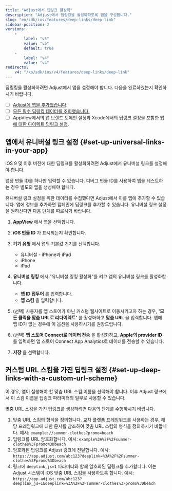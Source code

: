```yaml
---
title: "Adjust에서 딥링크 활성화"
description: "Adjust에서 딥링킹을 활성화하도록 앱을 구성합니다."
slug: "en/sdk/ios/features/deep-links/deep-link"
sidebar-position: 2
versions: 
    - 
        label: "v5"
        value: "v5"
        default: true
    - 
        label: "v4"
        value: "v4"
redirects: 
    v4: "/ko/sdk/ios/v4/features/deep-links/deep-link"
---
```

딥링킹을 활성화하려면 Adjust에서 앱을 설정해야 합니다. 다음을 완료하였는지 확인하시기 바랍니다.

* [ ]  [Adjust에 앱을 추가했습니다](https://help.adjust.com/en/article/app-setup).
* [ ]  [모든 필수 딥링킹 데이터를 조회했습니다.](/en/sdk/ios/features/deep-links/data-points)
* [ ]  AppView에서의 앱 브랜드 도메인 설정과 Xcode에서의 딥링크 설정을 포함한 [앱에 대한 다이렉트 딥링크 설정](/en/sdk/ios/features/deep-links/direct).

앱에서 유니버설 링크 설정 \{\#set\-up\-universal\-links\-in\-your\-app\}
----------------------------------------------------------------------

iOS 9 및 이후 버전에 대한 딥링크를 활성화하려면 Adjust에서 유니버설 링크를 설정해야 합니다.
<callout type="note"> 

앱당 번들 ID를 하나만 입력할 수 있습니다. 디버그 번들 ID를 사용하여 앱을 테스트하는 경우 별도의 앱을 생성해야 합니다.
</Callout> 

유니버설 링크 설정을 위한 데이터를 수집했다면 Adjust에서 이를 앱에 추가할 수 있습니다. 앱에 정보를 추가하면 캠페인에 딥링크를 추가할 수 있습니다. 유니버설 링크 설정을 원하신다면 다음 단계를 따르시기 바랍니다.

1. **AppView** 에서 앱을 선택합니다.
2. **iOS 번들 ID** 가 표시되는지 확인합니다.
3. **기기 유형** 에서 앱의 기본값 기기를 선택합니다. 
   * 유니버설 \- iPhone과 iPad
   * iPhone
   * iPad

4. **유니버설 링킹** 에서 "유니버설 링킹 활성화"를 켜고 앱의 유니버설 링크를 활성화합니다. 
   * **앱 ID 접두어** 를 입력합니다.
   * **앱 스킴** 을 입력합니다.

5. \(선택\) 사용자를 앱 스토어가 아닌 커스텀 웹사이트로 이동시키고자 하는 경우, **'모든 클릭을 맞춤 URL로 리다이렉트'** 를 활성화하고 **맞춤 URL** 을 입력합니다. 앱에 앱 ID가 없는 경우에 이 옵션을 사용하시기를 권장드립니다.
6. \(선택\) **앱 스토어 Connect로 데이터 전송** 을 활성화하고, **Apple의 provider ID** 를 입력하면 앱 스토어 Connect App Analytics로 데이터를 전송할 수 있습니다.
7. **저장** 을 선택합니다.

커스텀 URL 스킴을 가진 딥링크 설정 \{\#set\-up\-deep\-links\-with\-a\-custom\-url\-scheme\}
-----------------------------------------------------------------------------------------

이 경우, 앱이 실행해야 할 맞춤 URL 스킴 이름을 선택해야 합니다. 이후 Adjust 링크에서 이 스킴 이름을 딥링크 파라미터의 일부로 사용할 수 있습니다.

맞춤 URL 스킴을 가진 딥링크를 생성하려면 다음의 단계를 수행하시기 바랍니다. 

1. 맞춤 URL 스킴의 형식을 정의합니다. 교차 플랫폼 프레임워크를 사용하는 경우, 해당 프레임워크에 대한 문서를 참조하여 맞춤 URL 스킴의 형식을 정의하시기 바랍니다. 예시: `example://summer-clothes?promo=beach`
2. 딥링크를 URL 암호화합니다. 예시: `example%3A%2F%2Fsummer-clothes%3Fpromo%3Dbeach`
3. 암호화된 딥링크를 Adjust 링크에 전달합니다. 예시: `https://app.adjust.com/abc123?deeplink=%3A%2F%2Fsummer-clothes%3Fpromo%3Dbeach`
4. 링크에 `deeplink_js=1` 파라미터와 함께 암호화된 딥링크를 추가합니다. 이는 Adjust 시스템이 iOS 맞춤 URL 스킴을 사용하도록 합니다. 예시: `https://app.adjust.com/abc123?deeplink_js=1&deeplink=%3A%2F%2Fsummer-clothes%3Fpromo%3Dbeach`

